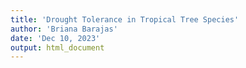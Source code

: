 ```yaml
---
title: 'Drought Tolerance in Tropical Tree Species'
author: 'Briana Barajas'
date: 'Dec 10, 2023'
output: html_document
---
```

